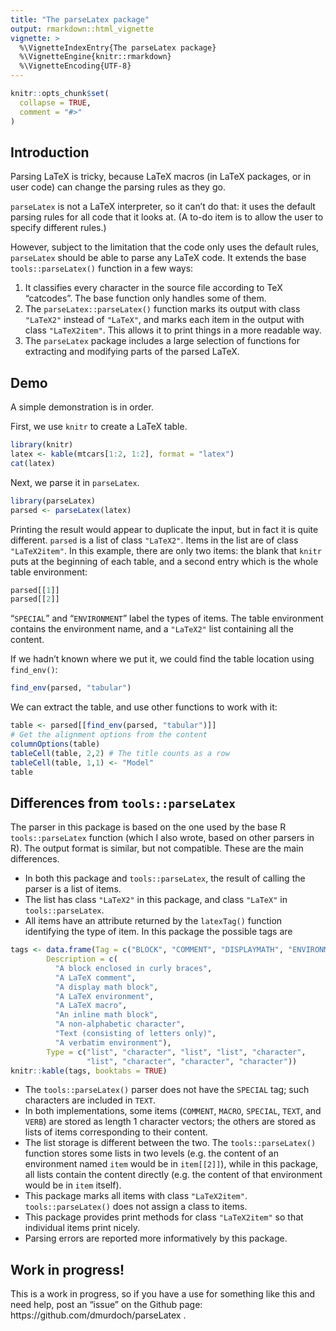 ```yaml
---
title: "The parseLatex package"
output: rmarkdown::html_vignette
vignette: >
  %\VignetteIndexEntry{The parseLatex package}
  %\VignetteEngine{knitr::rmarkdown}
  %\VignetteEncoding{UTF-8}
---
```


```r
knitr::opts_chunk$set(
  collapse = TRUE,
  comment = "#>"
)
```

## Introduction

Parsing LaTeX is tricky, because LaTeX macros (in LaTeX packages, or
in user code) can change the parsing rules as they go.  

`parseLatex` is not a LaTeX interpreter, so it can't do that:  it uses
the default parsing rules for all code that it looks at.  (A to-do
item is to allow the user to specify different rules.)  

However, subject to the limitation that the code only uses the default
rules, `parseLatex` should be able to parse any LaTeX code.  It
extends the base `tools::parseLatex()` function in a few ways:

1.  It classifies every character in the source file according to 
TeX "catcodes".  The base function only handles some of them.
2.  The `parseLatex::parseLatex()` function marks its output with
class `"LaTeX2"` instead of `"LaTeX"`, and marks each item in the
output with class `"LaTeX2item"`.  This allows it to print things
in a more readable way.
3.  The `parseLatex` package includes a large selection of functions
for extracting and modifying parts of the parsed LaTeX.

## Demo

A simple demonstration is in order.

First, we use `knitr` to create a LaTeX table.
```r
library(knitr)
latex <- kable(mtcars[1:2, 1:2], format = "latex")
cat(latex)
```

Next, we parse it in `parseLatex`.  
```r
library(parseLatex)
parsed <- parseLatex(latex)
```
Printing the result would appear to duplicate the input, but in fact
it is quite different.  `parsed` is a list of class `"LaTeX2"`.  Items
in the list are of class `"LaTeX2item"`.  In this example, there
are only two items:  the blank that `knitr` puts at the beginning of
each table, and a second entry which is the whole table environment:
```r
parsed[[1]]
parsed[[2]]
```
"`SPECIAL`" and "`ENVIRONMENT`" label the types of items. The table
environment contains the environment name, and a `"LaTeX2"` list
containing all the content.

If we hadn't known where we put it, we could find the table location
using `find_env()`:
```r
find_env(parsed, "tabular")
```

We can extract the table, and use other functions to work with it:

```r
table <- parsed[[find_env(parsed, "tabular")]]
# Get the alignment options from the content
columnOptions(table)
tableCell(table, 2,2) # The title counts as a row
tableCell(table, 1,1) <- "Model"
table
```

## Differences from `tools::parseLatex`

The parser in this package is based on the one used by the base R
`tools::parseLatex` function (which I also wrote, based on other 
parsers in R).  The output format is similar, but not compatible.
These are the main differences.

- In both this package and `tools::parseLatex`, the result of calling
the parser is a list of items.  
- The list has class `"LaTeX2"` in this
package, and class `"LaTeX"` in `tools::parseLatex`.
- All items have an attribute returned by the `latexTag()` function
identifying the type of item.  In this package the possible tags are
```r
tags <- data.frame(Tag = c("BLOCK", "COMMENT", "DISPLAYMATH", "ENVIRONMENT", "MACRO", "MATH", "SPECIAL", "TEXT", "VERB"),
        Description = c(
          "A block enclosed in curly braces",
          "A LaTeX comment",
          "A display math block",
          "A LaTeX environment",
          "A LaTeX macro",
          "An inline math block",
          "A non-alphabetic character",
          "Text (consisting of letters only)",
          "A verbatim environment"),
        Type = c("list", "character", "list", "list", "character",
                 "list", "character", "character", "character"))
knitr::kable(tags, booktabs = TRUE)
```
- The `tools::parseLatex()` parser does not have the `SPECIAL` tag;
such characters are included in `TEXT`.
- In both implementations, some items (`COMMENT`, `MACRO`, `SPECIAL`, `TEXT`, and `VERB`)
are stored as length 1 character vectors; the others are stored
as lists of items corresponding to their content.  
- The list storage is different between the two.  The
`tools::parseLatex()` function
stores some lists in two levels (e.g. the content of
an environment named `item` would be in `item[[2]]`), while in
this package, all lists contain the content directly (e.g.
the content of that environment would be in `item` itself).
- This package marks all items with class `"LaTeX2item"`.  `tools::parseLatex()` does not assign a class to items.
- This package provides print methods for class `"LaTeX2item"`
so that individual items print nicely.
- Parsing errors are reported more informatively by this package.

## Work in progress!

This is a work in progress, so if you have a use for something like
this and need help, post an "issue" on the Github page: 
https://github.com/dmurdoch/parseLatex .

